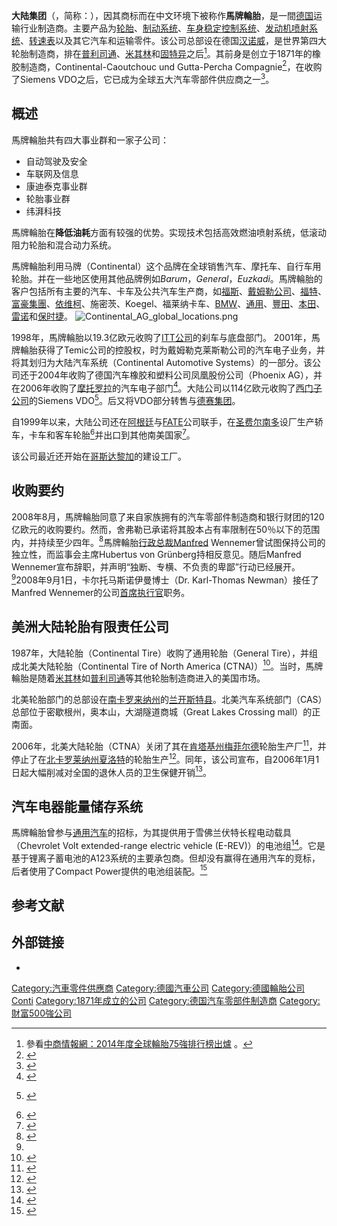 {{Infobox company
| company_name = 馬牌輪胎
| company_name_en= Continental AG
| company_logo = [[File:Continental_logo.svg|320px]]
| company_type = [[股份公司|股份公司]]
| traded_as = {{FWB|CON}}<br>{{OTCBB|CTTAY}}
| foundation = 1871年
| location = {{GER}}[[汉诺威|汉诺威]]
| key_people = 艾尔马尔德根哈特（Elmar Degenhart <small> [[chief_executive_officer|CEO]]兼[[董事长|董事长]]）</small>, [[Wolfgang_Reitzle|Wolfgang Reitzle]] <small>（[[监事会|监事会]]主席）</small>
| industry = 汽车工业、[[制造业|制造业]]
| revenue = [[Euro|€]]405亿<small>（2016）</small><ref name="AR2009">{{cite web |url=http://www.conti-online.com/generator/www/com/en/continental/portal/themes/ir/financial_reports/01_reports/download/annual_report_2009_en.pdf |format=PDF|title=Annual Report 2009 |accessdate=2010-05-16 |publisher=Continental}}</ref>
| operating_income = €28亿<small>（2016）</small><ref name="AR2009" />
| net_income = €5.76亿<small>（2010）</small><ref name="AR2009" />
| num_employees = 205,000 <small>（2016）</small><ref name="AR2009" />
| products = [[轮胎|轮胎]]，[[制动系统|制动系统]]，{{le|汽车安全|Automotive safety}}与 [[通信|通信]]系统
| homepage = [http://www.conti-online.com www.conti-online.com]
| intl = yes
}}
'''大陆集团'''（{{lang-de|Continental AG}}，简称：{{lang|de|Conti}}），因其商标而在中文环境下被称作'''馬牌輪胎'''，是一間[[德国|德国]]运输行业制造商。主要产品为[[轮胎|轮胎]]、[[制动系统|制动系统]]、[[车身稳定控制系统|车身稳定控制系统]]、[[发动机喷射系统|发动机喷射系统]]、[[转速表|转速表]]以及其它汽车和运输零件。该公司总部设在德国[[汉诺威|汉诺威]]，是世界第四大轮胎制造商，排在[[普利司通|普利司通]]、[[米其林|米其林]]和[[固特异|固特异]]之后<ref>參看[http://big5.askci.com/chanye/2014/09/11/14132freh.shtml 中商情報網：2014年度全球輪胎75強排行榜出爐] {{Wayback|url=http://big5.askci.com/chanye/2014/09/11/14132freh.shtml |date=20150328211529 }}。</ref>。其前身是创立于1871年的橡胶制造商，Continental-Caoutchouc und Gutta-Percha Compagnie<ref>{{cite web |url=http://www.conti-online.com/generator/www/com/en/continental/portal/themes/continental/history/1871_1921_en.html |title=Continental Corporation - History 1871 - 1926}}</ref>，在收购了Siemens VDO之后，它已成为全球五大汽车零部件供应商之一<ref>{{cite web |url=http://www.conti-online.com/generator/www/start/pkw_en.html |title=Continental Global Site - Passenger Cars}}</ref>。

==概述==
馬牌輪胎共有四大事业群和一家子公司：
*自动驾驶及安全
*车联网及信息
*康迪泰克事业群
*轮胎事业群
*纬湃科技

馬牌輪胎在'''降低油耗'''方面有较强的优势。实现技术包括高效燃油喷射系统，低滚动阻力轮胎和混合动力系统​​。

馬牌輪胎利用马牌（Continental）这个品牌在全球销售汽车、摩托车、自行车用轮胎。并在一些地区使用其他品牌例如''Barum''，''General''，''Euzkadi''。馬牌輪胎的客户包括所有主要的汽车、卡车及公共汽车生产商，如[[福斯汽车|福斯]]、[[戴姆勒|戴姆勒公司]]、[[福特汽车|福特]]、[[富豪集團|富豪集團]]、[[歐霸_(汽車公司)|依维柯]]、施密茨、Koegel、福莱纳卡车、[[BMW|BMW]]、[[通用汽车公司|通用]]、[[豐田|豐田]]、[[本田技研工业|本田]]、[[雷诺|雷诺]]和[[保时捷|保时捷]]。{{Citation needed|date=May 2007}}
[[File:Continental_AG_global_locations.png|thumb]]

1998年，馬牌輪胎以19.3亿欧元收购了[[ITT公司|ITT公司]]的刹车与底盘部门。
2001年，馬牌輪胎获得了Temic公司的控股权，时为戴姆勒克莱斯勒公司的汽车电子业务，并将其划归为大陆汽车系统（Continental Automotive Systems）的一部分。该公司还于2004年收购了德国汽车橡胶和塑料公司凤凰股份公司（Phoenix AG），并在2006年收购了[[摩托罗拉|摩托罗拉]]的汽车电子部门<ref>{{cite web |url=http://www.conti-online.com/generator/www/com/en/continental/portal/themes/continental/history/1997_2006_en.html |title=Continental Corporation - History 1995 - 2007}}</ref>。大陆公司以114亿欧元收购了[[西门子公司|西门子公司]]的Siemens VDO<ref>{{cite web |url=http://www.conti-online.com/generator/www/de/en/cas/cas/themes/press_service/hidden/press_releases/company/economy_slash_business/acquisitions/pr_2007_07_25_siemens_vdo/pr_2007_07_25_siemens_vdo_en.html |title=Continental AG and Siemens VDO Automotive AG join together to form automotive supplier at forefront of global market |accessdate=2007-08-01 }} {{Dead link|date=October 2010|bot=H3llBot}}</ref>。后又将VDO部分转售与[[德赛集团|德赛集团]]。

自1999年以来，大陆公司还在[[阿根廷|阿根廷]]与[[FATE|FATE]]公司联手，在[[圣费尔南多|圣费尔南多]]设厂生产轿车，卡车和客车轮胎<ref>{{Cite web |url=http://www.lanacion.com.ar/105917-fate-se-asocio-a-continental |title=存档副本 |accessdate=2011-03-14 |archive-date=2016-02-03 |archive-url=https://web.archive.org/web/20160203150111/http://www.lanacion.com.ar/105917-fate-se-asocio-a-continental |dead-url=no }}</ref>并出口到其他南美国家<ref>{{Cite web |url=http://blogdelasmarcas.blogspot.com/2007/10/historia-de-fate.html |title=存档副本 |accessdate=2011-03-14 |archive-date=2011-07-08 |archive-url=https://web.archive.org/web/20110708025313/http://blogdelasmarcas.blogspot.com/2007/10/historia-de-fate.html |dead-url=no }}</ref>。

该公司最近还开始在[[哥斯达黎加|哥斯达黎加]]的建设工厂。

==收购要约==
2008年8月，馬牌輪胎同意了来自家族拥有的汽车零部件制造商{{tsl|en|Schaeffler Group|舍弗勒集团}}和银行财团的120亿欧元的收购要约。然而，舍弗勒已承诺将其股本占有率限制在50％以下的范围内，并持续至少四年。<ref name="tele">{{cite news|url=http://www.telegraph.co.uk/money/main.jhtml?xml=/money/2008/08/22/cnball122.xml|title=Schaeffler family buys out tyre giant Continental for €12bn|last=Mason|first=Rowena|date=2008-08-21|work=[[The_Daily_Telegraph|The Daily Telegraph]]|accessdate=2008-08-25|location=London}}{{Dead link}}</ref>馬牌輪胎[[首席执行官|行政总裁]]Manfred Wennemer曾试图保持公司的独立性，而监事会主席Hubertus von Grünberg持相反意见。随后Manfred Wennemer宣布辞职，并声明“独断、专横、不负责的卑鄙”行动已经展开。<ref name="tele"></ref>2008年9月1日，卡尔托马斯诺伊曼博士（Dr. Karl-Thomas Newman）接任了Manfred Wennemer的公司[[首席执行官|首席执行官]]职务。

==美洲大陆轮胎有限责任公司==
1987年，大陆轮胎（Continental Tire）收购了通用轮胎（General Tire），并组成北美大陆轮胎（Continental Tire of North America (CTNA)）<ref>{{cite web |url=http://www.conti-online.com/generator/www/com/en/continental/portal/themes/continental/history/1971_1995_en.html |title=Continental Corporation - History 1971 - 1995}}</ref>。当时，馬牌輪胎是随着[[米芝蓮|米其林]]如[[普利司通|普利司通]]等其他轮胎制造商进入的美国市场。

北美轮胎部门的总部设在[[南卡罗来纳州|南卡罗来纳州]]的[[兰开斯特县|兰开斯特县]]。北美汽车系统部门（CAS）总部位于密歇根州，奥本山，大湖隧道商城（Great Lakes Crossing mall）的正南面。

2006年，北美大陆轮胎（CTNA）关闭了其在[[肯塔基州|肯塔基州]][[梅菲尔德|梅菲尔德]]轮胎生产厂<ref>{{cite news | url=http://charlotte.bizjournals.com/charlotte/stories/2006/07/31/daily31.html | title=Continental Tire to close Kentucky plant | date=2006-08-02 | accessdate=2011-03-14 | archive-date=2006-11-09 | archive-url=https://web.archive.org/web/20061109132724/http://charlotte.bizjournals.com/charlotte/stories/2006/07/31/daily31.html | dead-url=no }}</ref>，并停止了在[[夏洛特_(北卡羅萊那州)|北卡罗莱纳州夏洛特]]的轮胎生产<ref>{{cite news | url=http://charlotte.bizjournals.com/charlotte/stories/2006/03/06/daily39.html | first=Roberta | last=Fuchs | title=Continental may halt production, lay off 478 | date=2006-03-10 | accessdate=2011-03-14 | archive-date=2006-03-20 | archive-url=https://web.archive.org/web/20060320202623/http://charlotte.bizjournals.com/charlotte/stories/2006/03/06/daily39.html | dead-url=no }}</ref>。同年，该公司宣布，自2006年1月1日起大幅削减对全国的退休人员的卫生保健开销<ref>{{Cite web |url=http://www.usw.org/usw/program/content/3940.php |title=钢铁工人联合会：大陆退休 |access-date=2011-03-14 |archive-date=2008-03-12 |archive-url=https://web.archive.org/web/20080312222945/http://www.usw.org/usw/program/content/3940.php |dead-url=yes }}</ref>。

==汽车电器能量储存系统==

馬牌輪胎曾参与[[通用汽车公司|通用汽车]]的招标，为其提供用于雪佛兰伏特长程电动载具（Chevrolet Volt extended-range electric vehicle (E-REV)）的电池组<ref name="The Auto Writer">{{cite news
  | last = Keegan
  | first = Matt
  | title = Continental Prepared To Build 15K Lithium-Ion Packs Annually
  | date = 2008-09-26
  | url = http://thearticlewriter.com/autowriter/continental-prepared-to-build-15k-lithium-ion-packs-annually/
  | accessdate = 2008-09-26
  | archive-date = 2012-02-16
  | archive-url = https://web.archive.org/web/20120216200629/http://thearticlewriter.com/autowriter/continental-prepared-to-build-15k-lithium-ion-packs-annually/
  | dead-url = no
  }}</ref>。它是基于锂离子蓄电池的A123系统的主要承包商。但却没有赢得在通用汽车的竞标，后者使用了Compact Power提供的电池组装配。<ref name="Compact Power Press Release">{{cite news
  | last = Park
  | first = Tracy
  | title = LG Chem Battery Cells to Power Chevrolet Volt
  | pages = 
  | publisher = Compact Power
  | date = 2009-01-12
  | url = http://www.compactpower.com/Documents/MicrosoftWord-LG_Chem_pressrelease_finalon20080110.pdf
  | accessdate = 2010-10-01
  | deadurl = yes
  | archiveurl = https://web.archive.org/web/20120428153054/http://www.compactpower.com/Documents/MicrosoftWord-LG_Chem_pressrelease_finalon20080110.pdf
  | archivedate = 2012-04-28
  }}</ref>

==参考文献==
{{Reflist}}

==外部链接==
{{Commons category|Continental AG}}
*{{official website|http://www.conti-online.com}}
{{Automotive_industry_in_Germany}}
{{DAX指数成份公司}}
{{世界主要轮胎制造商}}
[[Category:汽車零件供應商|Category:汽車零件供應商]]
[[Category:德國汽車公司|Category:德國汽車公司]]
[[Category:德國輪胎公司|Category:德國輪胎公司]]
[[Category:法兰克福证券交易所上市公司|Conti]]
[[Category:1871年成立的公司|Category:1871年成立的公司]]
[[Category:德国汽车零部件制造商|Category:德国汽车零部件制造商]]
[[Category:財富500強公司|Category:財富500強公司]]